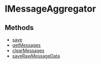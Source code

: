 
# IMessageAggregator

## Methods

- [save](../IMessageAggregator/methods/store.IMessageAggregator.save.mdx)
- [getMessages](../IMessageAggregator/methods/store.IMessageAggregator.getMessages.mdx)
- [clearMessages](../IMessageAggregator/methods/store.IMessageAggregator.clearMessages.mdx)
- [saveRawMessageData](../IMessageAggregator/methods/store.IMessageAggregator.saveRawMessageData.mdx)
